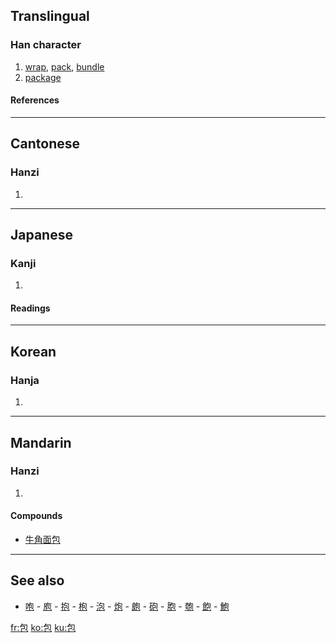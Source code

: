 {{rfc|See also as level 2 header}}
==Translingual==
===Han character===
{{Han char|rn=20|rad=勹|as=03|sn=5|four=2771<sub>2</sub>|canj=心口山 (PRU)}}
# [[wrap]], [[pack]], [[bundle]]
# [[package]]

====References====
{{Han ref|kx=0150.270|dkj=02506|dj=0340.020|hdz=10257.060|uh=5305|ud=21253|bh=A55D|bd=42333}}

----
==Cantonese==
===Hanzi===
{{yue-hanzi|jyut=|y=baau1}}
# {{defn|Cantonese}}

----
==Japanese==
===Kanji===
{{ja-kanji|grade=4|rs=勹03}}
# {{defn|Japanese}}

====Readings====
{{ja-readings|on=[[ほう]] (hō)|kun=[[つつむ]] (tsutsumu), [[つつみ]] (tsutsumi)}}

----
==Korean==
===Hanja===
{{ko-hanja|hangeul=[[포]]|rv=po|mr=p'o}}
# {{defn|Korean}}

----
==Mandarin==
===Hanzi===
{{cmn-hanzi|pin=[[bāo]] (bao1)|wg=pao<sup>1</sup>}}
# {{defn|Mandarin}}

====Compounds====
* [[牛角面包]]

----
==See also==
* [[咆]] - [[庖]] - [[抱]] - [[枹]] - [[泡]] - [[炮]] - [[皰]] - [[砲]] - [[胞]] - [[匏]] - [[飽]] - [[鮑]]

[[fr:包]]
[[ko:包]]
[[ku:包]]